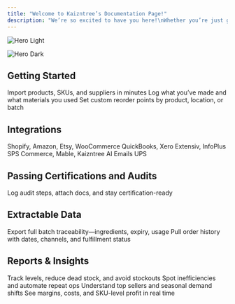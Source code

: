 ```yaml
---
title: "Welcome to Kaizntree’s Documentation Page!"
description: "We’re so excited to have you here!\nWhether you’re just getting started or looking for answers to your burning questions, you’ve come to the right place. Our goal is to make your experience as smooth and seamless as possible. Think of this as your one-stop shop for all things Kaizntree-from quick tips to detailed insights. If you don’t find what you’re looking for, feel free to reach out at operations@kaizntree.com!\nWe’re always here to help. Let’s get you on your way to simplifying your business operations with Kaizntree!  "
---
```


<img
  className="block dark:hidden"
  src="/images/hero-light.png"
  alt="Hero Light"
/>

<img
  className="hidden dark:block"
  src="/images/Kaizntree_White_Logo.webp"
  alt="Hero Dark"
  title={true}
/>

## Getting Started

<CardGroup cols={3}>
  <Card title="Uploading Data" icon="upload" href="https://mintlify.com/docs/uploading_data">
    Import products, SKUs, and suppliers in minutes
  </Card>
  <Card title="Recording a Build Order" icon="calendar-lines-pen" href="https://mintlify.com/docs/build_order">
    Log what you’ve made and what materials you used
  </Card>
  <Card title="Setting Low Stock Alerts" icon="alarm-exclamation" href="https://mintlify.com/docs/stock_alert">
    Set custom reorder points by product, location, or batch
  </Card>
</CardGroup>

## Integrations

<CardGroup cols={2}>
  <Card title="Sales Channels" icon="upload" href="https://mintlify.com/docs/sales_channels">
    Shopify, Amazon, Etsy, WooCommerce
  </Card>
  <Card title="Accounting" icon="calendar-lines-pen" href="https://mintlify.com/docs/accounting">
    QuickBooks, Xero
  </Card>
  <Card title="Warehouse Management Systems" icon="alarm-exclamation" href="https://mintlify.com/docs/warehouse_management_systems">
    Extensiv, InfoPlus
  </Card>
  <Card title="Wholesale & B2B" icon="sparkles" href="https://mintlify.com/docs/wholesale_b2b">
    SPS Commerce, Mable, Kaizntree AI Emails
  </Card>
  <Card title="Shipping & Logistics" icon="sparkles" href="https://mintlify.com/docs/shipping">
    UPS
  </Card>
</CardGroup>

## Passing Certifications and Audits

<CardGroup cols={2}>
  <Card title="Creating and Recording Checklists" icon="check">
    Log audit steps, attach docs, and stay certification-ready
  </Card>
</CardGroup>

## Extractable Data

<CardGroup cols={2}>
  <Card title="Batch Data" icon="box">
    Export full batch traceability—ingredients, expiry, usage
  </Card>
  <Card title="Sales Order Data" icon="receipt">
    Pull order history with dates, channels, and fulfillment status
  </Card>
</CardGroup>

## Reports & Insights

<CardGroup cols={2}>
  <Card title="Inventory Management" icon="sparkles">
    Track levels, reduce dead stock, and avoid stockouts
  </Card>
  <Card title="Workflow Optimization" icon="sparkles">
    Spot inefficiencies and automate repeat ops
  </Card>
  <Card title="Sales and Demand Insights" icon="sparkles">
    Understand top sellers and seasonal demand shifts
  </Card>
  <Card title="Financial & Profitability" icon="sparkles">
    See margins, costs, and SKU-level profit in real time
  </Card>
</CardGroup>